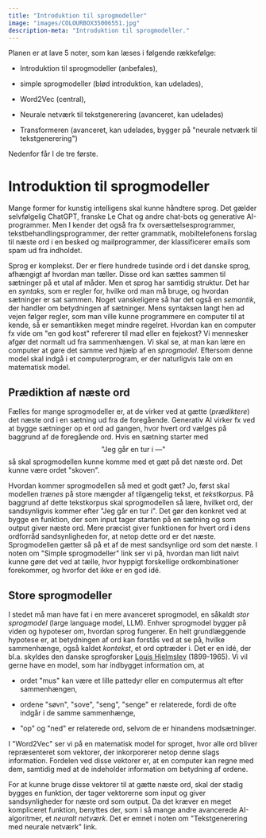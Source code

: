 ```yaml
---
title: "Introduktion til sprogmodeller"
image: "images/COLOURBOX35006551.jpg"
description-meta: "Introduktion til sprogmodeller."
---
```


Planen er at lave 5 noter, som kan læses i følgende rækkefølge:

-   Introduktion til sprogmodeller (anbefales),

-   simple sprogmodeller (blød introduktion, kan udelades),

-   Word2Vec (central),

-   Neurale netværk til tekstgenerering (avanceret, kan udelades)

-   Transformeren (avanceret, kan udelades, bygger på \"neurale netværk
    til tekstgenerering\")

Nedenfor får I de tre første.

Introduktion til sprogmodeller
==============================

Mange former for kunstig intelligens skal kunne håndtere sprog. Det
gælder selvfølgelig ChatGPT, franske Le Chat og andre chat-bots og
generative AI-programmer. Men I kender det også fra fx
oversættelsesprogrammer, tekstbehandlingsprogrammer, der retter
grammatik, mobiltelefonens forslag til næste ord i en besked og
mailprogrammer, der klassificerer emails som spam ud fra indholdet.

Sprog er komplekst. Der er flere hundrede tusinde ord i det danske
sprog, afhængigt af hvordan man tæller. Disse ord kan sættes sammen til
sætninger på et utal af måder. Men et sprog har samtidig struktur. Det
har en *syntaks*, som er regler for, hvilke ord man må bruge, og hvordan
sætninger er sat sammen. Noget vanskeligere så har det også en
*semantik*, der handler om betydningen af sætninger. Mens syntaksen
langt hen ad vejen følger regler, som man ville kunne programmere en
computer til at kende, så er semantikken meget mindre regelret. Hvordan
kan en computer fx vide om \"en god kost\" refererer til mad eller en
fejekost? Vi mennesker afgør det normalt ud fra sammenhængen. Vi skal
se, at man kan lære en computer at gøre det samme ved hjælp af en
*sprogmodel*. Eftersom denne model skal indgå i et computerprogram, er
der naturligvis tale om en matematisk model.

Prædiktion af næste ord {#prædiktion-af-næste-ord .unnumbered}
-----------------------

Fælles for mange sprogmodeller er, at de virker ved at gætte
(*prædiktere*) det næste ord i en sætning ud fra de foregående.
Generativ AI virker fx ved at bygge sætninger op et ord ad gangen, hvor
hvert ord vælges på baggrund af de foregående ord. Hvis en sætning
starter med
$$
\text{"Jeg går en tur i ---"}
$$
så skal sprogmodellen
kunne komme med et gæt på det næste ord. Det kunne være ordet
\"skoven\".

Hvordan kommer sprogmodellen så med et godt gæt? Jo, først skal modellen
*trænes* på store mængder af tilgængelig tekst, et *tekstkorpus*. På
baggrund af dette tekstkorpus skal sprogmodellen så lære, hvilket ord,
der sandsynligvis kommer efter \"Jeg går en tur i\". Det gør den konkret
ved at bygge en funktion, der som input tager starten på en sætning og
som output giver næste ord. Mere præcist giver funktionen for hvert ord
i dens ordforråd sandsynligheden for, at netop dette ord er det næste.
Sprogmodellen gætter så på et af de mest sandsynlige ord som det næste.
I noten om \"Simple sprogmodeller\" link ser vi på, hvordan man lidt
naivt kunne gøre det ved at tælle, hvor hyppigt forskellige
ordkombinationer forekommer, og hvorfor det ikke er en god idé.

Store sprogmodeller {#store-sprogmodeller .unnumbered}
-------------------

I stedet må man have fat i en mere avanceret sprogmodel, en såkaldt
*stor sprogmodel* (large language model, LLM). Enhver sprogmodel bygger
på viden og hypoteser om, hvordan sprog fungerer. En helt grundlæggende
hypotese er, at betydningen af ord kan forstås ved at se på, hvilke
sammenhænge, også kaldet *kontekst*, et ord optræder i. Det er en idé,
der bl.a. skyldes den danske sprogforsker [Louis
Hjelmslev](https://lex.dk/Louis_Hjelmslev) (1899-1965). Vi vil gerne
have en model, som har indbygget information om, at

-   ordet \"mus\" kan være et lille pattedyr eller en computermus alt
    efter sammenhængen,

-   ordene \"søvn\", \"sove\", \"seng\", \"senge\" er relaterede, fordi
    de ofte indgår i de samme sammenhænge,

-   \"op\" og \"ned\" er relaterede ord, selvom de er hinandens
    modsætninger.

I \"Word2Vec\" ser vi på en matematisk model for sproget, hvor alle ord
bliver repræsenteret som vektorer, der inkorporerer netop denne slags
information. Fordelen ved disse vektorer er, at en computer kan regne
med dem, samtidig med at de indeholder information om betydning af
ordene.

For at kunne bruge disse vektorer til at gætte næste ord, skal der
stadig bygges en funktion, der tager vektorerne som input og giver
sandsynligheder for næste ord som output. Da det kræver en meget
kompliceret funktion, benyttes der, som i så mange andre avancerede
AI-algoritmer, et *neuralt netværk*. Det er emnet i noten om
\"Tekstgenerering med neurale netværk\" link.

